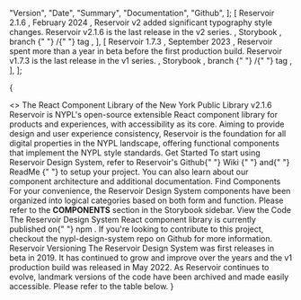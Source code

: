 
  "Version",
  "Date",
  "Summary",
  "Documentation",
  "Github",
];
  [
    <Text size="body2" whiteSpace="nowrap">
      Reservoir 2.1.6
    </Text>,
    <Text size="body2" whiteSpace="nowrap">
      February 2024
    </Text>,
    <Text size="body2">
      Reservoir v2 added significant typography style changes. Reservoir v2.1.6
      is the last release in the v2 series.
    </Text>,
    <Text size="body2" whiteSpace="nowrap">
      <Link
        href="https://nypl-design-system-git-reservoir-v216-nypl.vercel.app"
        rel="nofollow noopener noreferrer"
        screenreaderOnlyText="Documentation for Reservoir v2.1.6"
        target="_blank"
        type="default"
      >
        Storybook
      </Link>
    </Text>,
    <Text size="body2" whiteSpace="nowrap">
      <Link
        href="https://github.com/NYPL/nypl-design-system/tree/reservoir-v2.1.6"
        rel="nofollow noopener noreferrer"
        screenreaderOnlyText="Github branch for Reservoir v2.1.6"
        target="_blank"
        type="default"
      >
        branch
      </Link>{" "}
      /{" "}
      <Link
        href="https://github.com/NYPL/nypl-design-system/releases/tag/v2.1.6"
        rel="nofollow noopener noreferrer"
        screenreaderOnlyText="Github tag for Reservoir v2.1.6"
        target="_blank"
        type="default"
      >
        tag
      </Link>
    </Text>,
  ],
  [
    <Text size="body2" whiteSpace="nowrap">
      Reservoir 1.7.3
    </Text>,
    <Text size="body2" whiteSpace="nowrap">
      September 2023
    </Text>,
    <Text size="body2">
      Reservoir spent more than a year in beta before the first production
      build. Reservoir v1.7.3 is the last release in the v1 series.
    </Text>,
    <Text size="body2" whiteSpace="nowrap">
      <Link
        href="https://nypl-design-system-git-reservoir-v173-nypl.vercel.app"
        rel="nofollow noopener noreferrer"
        screenreaderOnlyText="Documentation for Reservoir v1.7.3"
        target="_blank"
        type="default"
      >
        Storybook
      </Link>
    </Text>,
    <Text size="body2" whiteSpace="nowrap">
      <Link
        href="https://github.com/NYPL/nypl-design-system/tree/reservoir-v1.7.3"
        rel="nofollow noopener noreferrer"
        screenreaderOnlyText="Github branch for Reservoir v1.7.3"
        target="_blank"
        type="default"
      >
        branch
      </Link>{" "}
      /{" "}
      <Link
        href="https://github.com/NYPL/nypl-design-system/releases/tag/v1.7.3"
        rel="nofollow noopener noreferrer"
        screenreaderOnlyText="Github tag for Reservoir v1.7.3"
        target="_blank"
        type="default"
      >
        tag
      </Link>
    </Text>,
  ],
];

<Meta title="Welcome" />

{

<VStack spacing="s">
  <Logo name="reservoirVerticalColor" size="small" />
  <Box>
    <>
      <Heading level="h1" size="heading4" textAlign="center">
        The React Component Library of the New York Public Library
      </Heading>
      <Heading
        border="0"
        fontWeight="medium"
        level="h2"
        size="heading2"
        textAlign="center"
      >
        v2.1.6
      </Heading>
    </>
    <Text maxWidth="800px">
      Reservoir is NYPL's open-source extensible React component library for
      products and experiences, with accessibility as its core. Aiming to
      provide design and user experience consistency, Reservoir is the
      foundation for all digital properties in the NYPL landscape, offering
      functional components that implement the NYPL style standards.
    </Text>
  </Box>
  <SimpleGrid>
    <Box
      style={{
        alignItems: "center",
        border: "1px solid #ccc",
        display: "flex",
        flexDirection: "column",
        padding: "24px",
      }}
    >
      <Icon
        name="actionCheckCircle"
        size="xxlarge"
        color="section.education.secondary"
        marginBottom="s"
      />
      <Card isCentered>
        <CardHeading id="main-heading1" level="h3" size="heading5">
          Get Started
        </CardHeading>
        <CardContent>
          <Text size="body2">
            To start using Reservoir Design System, refer to Reservoir's Github{" "}
            <Link
              href="https://github.com/NYPL/nypl-design-system/wiki"
              type="external"
            >
              Wiki
            </Link>{" "}
            and{" "}
            <Link
              href="https://github.com/NYPL/nypl-design-system/blob/development/README.md"
              type="external"
            >
              ReadMe
            </Link>{" "}
            to setup your project. You can also learn about our component
            architecture and additional documentation.
          </Text>
        </CardContent>
      </Card>
    </Box>
    <Box
      style={{
        alignItems: "center",
        border: "1px solid #ccc",
        display: "flex",
        flexDirection: "column",
        padding: "24px",
      }}
    >
      <Icon
        name="search"
        size="xxlarge"
        color="section.education.secondary"
        marginBottom="s"
      />
      <Card isCentered>
        <CardHeading id="main-heading1" level="h3" size="heading5">
          Find Components
        </CardHeading>
        <CardContent>
          <Text size="body2">
            For your convenience, the Reservoir Design System components have
            been organized into logical categories based on both form and
            function. Please refer to the <b>COMPONENTS</b> section in the
            Storybook sidebar.
          </Text>
        </CardContent>
      </Card>
    </Box>
    <Box
      style={{
        alignItems: "center",
        border: "1px solid #ccc",
        display: "flex",
        flexDirection: "column",
        padding: "24px",
      }}
    >
      <Icon
        name="fileTypeSpreadsheet"
        size="xxlarge"
        color="section.education.secondary"
        marginBottom="s"
      />
      <Card isCentered>
        <CardHeading id="main-heading1" level="h3" size="heading5">
          View the Code
        </CardHeading>
        <CardContent>
          <Text size="body2">
            The Reservoir Design System React component library is currently
            published on{" "}
            <Link
              href="https://www.npmjs.com/package/@nypl/design-system-react-components"
              type="external"
            >
              npm
            </Link>
            . If you're looking to contribute to this project, checkout the <Link
              href="https://github.com/NYPL/nypl-design-system"
              type="external"
            >
              nypl-design-system
            </Link> repo on Github for more information.
          </Text>
        </CardContent>
      </Card>
    </Box>
  </SimpleGrid>
  <Box maxWidth="800px" marginTop="3rem !important">
    <Heading level="h2" border="0" size="heading6">
      Reservoir Versioning
    </Heading>
    <Text>
      The Reservoir Design System was first releases in beta in 2019. It has
      continued to grow and improve over the years and the v1 production build
      was released in May 2022. As Reservoir continues to evolve, landmark
      versions of the code have been archived and made easily accessible. Please
      refer to the table below.
    </Text>
  </Box>
  <Table
    columnHeaders={versionsHeadersData}
    showRowDividers
    tableData={versionsData}
    useRowHeaders
    border="0"
    sx={{
      tr: {
        bgColor: "transparent !important",
        borderBottom:
          "1px solid var(--nypl-colors-ui-border-default) !important",
        borderLeft: "0 !important",
        borderRight: "0 !important",
        borderTop: "0 !important",
      },
      th: {
        borderBottom:
          "1px solid var(--nypl-colors-ui-border-default) !important",
        borderLeft: "0 !important",
        borderRight: "0 !important",
        borderTop: "1px solid var(--nypl-colors-ui-border-default) !important",
        paddingInline: "1rem !important",
        textTransform: "none !important",
      },
      td: {
        borderBottom:
          "1px solid var(--nypl-colors-ui-border-default) !important",
        borderLeft: "0 !important",
        borderRight: "0 !important",
        paddingInline: "1rem !important",
      },
    }}
  />
</VStack>
}
